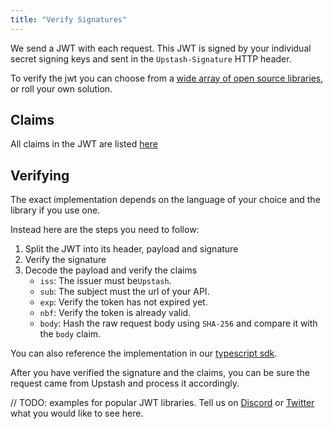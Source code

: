 ```yaml
---
title: "Verify Signatures"
---
```


We send a JWT with each request. This JWT is signed by your individual secret
signing keys and sent in the `Upstash-Signature` HTTP header.

To verify the jwt you can choose from a
[wide array of open source libraries](https://jwt.io/libraries), or roll your
own solution.

## Claims

All claims in the JWT are listed [here](/qstash/features/security#claims)

## Verifying

The exact implementation depends on the language of your choice and the library
if you use one.

Instead here are the steps you need to follow:

1. Split the JWT into its header, payload and signature
2. Verify the signature
3. Decode the payload and verify the claims
   - `iss`: The issuer must be`Upstash`.
   - `sub`: The subject must the url of your API.
   - `exp`: Verify the token has not expired yet.
   - `nbf`: Verify the token is already valid.
   - `body`: Hash the raw request body using `SHA-256` and compare it with the
     `body` claim.

You can also reference the implementation in our
[typescript sdk](https://github.com/upstash/sdk-qstash-ts/blob/main/pkg/receiver.ts#L80).

After you have verified the signature and the claims, you can be sure the
request came from Upstash and process it accordingly.

// TODO: examples for popular JWT libraries. Tell us on
[Discord](https://discord.gg/w9SenAtbme) or
[Twitter](https://twitter.com/upstash) what you would like to see here.
